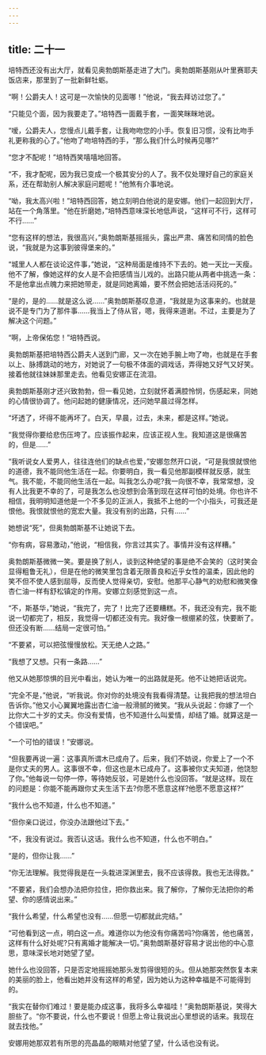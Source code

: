 ```yaml
---
---
---
```

title: 二十一
---




培特西还没有出大厅，就看见奥勃朗斯基走进了大门。奥勃朗斯基刚从叶里赛耶夫饭店来，那里到了一批新鲜牡蛎。

“啊！公爵夫人！这可是一次愉快的见面哪！”他说，“我去拜访过您了。”

“只能见个面，因为我要走了。”培特西一面戴手套，一面笑眯眯地说。

“嗳，公爵夫人，您慢点儿戴手套，让我吻吻您的小手。恢复旧习惯，没有比吻手礼更称我的心了。”他吻了吻培特西的手，“那么我们什么时候再见哪?”

“您才不配呢！”培特西笑嘻嘻地回答。

“不，我才配呢，因为我已变成一个极其安分的人了。我不仅处理好自己的家庭关系，还在帮助别人解决家庭问题呢！”他煞有介事地说。

“呦，我太高兴啦！”培特西回答，她立刻明白他说的是安娜。他们一起回到大厅，站在一个角落里。“他在折磨她，”培特西意味深长地低声说，“这样可不行，这样可不行……”

“您有这样的想法，我很高兴，”奥勃朗斯基摇摇头，露出严肃、痛苦和同情的脸色说，“我就是为这事到彼得堡来的。”

“城里人人都在谈论这件事，”她说，“这种局面是维持不下去的。她一天比一天瘦。他不了解，像她这样的女人是不会把感情当儿戏的。出路只能从两者中挑选一条：不是他拿出点魄力来把她带走，就是同她离婚，要不然会把她活活闷死的。”

“是的，是的……就是这么说……”奥勃朗斯基叹息道，“我就是为这事来的。也就是说不是专门为了那件事……我当上了侍从官，嗯，我得来道谢。不过，主要是为了解决这个问题。”

“啊，上帝保佑您！”培特西说。

奥勃朗斯基把培特西公爵夫人送到门廊，又一次在她手腕上吻了吻，也就是在手套以上、脉搏跳动的地方，对她说了一句极不体面的调戏话，弄得她又好气又好笑。接着他就往妹妹那里走去。他看见安娜正在流泪。

奥勃朗斯基刚才还兴致勃勃，但一看见她，立刻就怀着满腔怜悯，伤感起来，同她的心情很协调了。他问起她的健康情况，还问她早晨过得怎样。

“坏透了，坏得不能再坏了。白天，早晨，过去，未来，都是这样。”她说。

“我觉得你要给悲伤压垮了。应该振作起来，应该正视人生。我知道这是很痛苦的，但是……”

“我听说女人爱男人，往往连他们的缺点也爱，”安娜忽然开口说，“可是我恨就恨他的道德，我不能同他生活在一起。你要明白，我一看见他那副模样就反感，就生气。我不能，不能同他生活在一起。叫我怎么办呢?我一向很不幸，我常常想，没有人比我更不幸的了，可是我怎么也没想到会落到现在这样可怕的处境。你也许不相信，我明明知道他是一个不多见的正派人，我抵不上他的一个小指头，可我还是恨他。我恨就恨他的宽宏大量。我没有别的出路，只有……”

她想说“死”，但奥勃朗斯基不让她说下去。

“你有病，容易激动，”他说，“相信我，你言过其实了。事情并没有这样糟。”

奥勃朗斯基微微一笑。要是换了别人，谈到这种绝望的事是绝不会笑的（这时笑会显得粗鲁无礼），但是在他的微笑里包含着无限善良和近乎女性的温柔，因此他的笑不但不使人感到屈辱，反而使人觉得亲切，安慰。他那平心静气的劝慰和微笑像杏仁油一样有舒松镇定的作用。安娜立刻感觉到这一点。

“不，斯基华，”她说，“我完了，完了！比完了还要糟糕。不，我还没有完，我不能说一切都完了，相反，我觉得一切都还没有完。我好像一根绷紧的弦，快要断了。但还没有断……结局一定很可怕。”

“不要紧，可以把弦慢慢放松。天无绝人之路。”

“我想了又想。只有一条路……”

他又从她那惊惧的目光中看出，她认为唯一的出路就是死。他不让她把话说完。

“完全不是，”他说，“听我说。你对你的处境没有我看得清楚。让我把我的想法坦白告诉你。”他又小心翼翼地露出杏仁油一般滑腻的微笑。“我从头说起：你嫁了一个比你大二十岁的丈夫。你没有爱情，也不知道什么叫爱情，却结了婚。就算这是一个错误吧。”

“一个可怕的错误！”安娜说。

“但我要再说一遍：这事真所谓木已成舟了。后来，我们不妨说，你爱上了一个不是你丈夫的男人。这事很不幸，但这也是木已成舟了。这事被你丈夫知道，他饶恕了你。”他每说一句停一停，等待她反驳，可是她什么也没回答。“就是这样。现在的问题是：你能不能再跟你丈夫生活下去?你愿不愿意这样?他愿不愿意这样?”

“我什么也不知道，什么也不知道。”

“但你亲口说过，你没办法跟他过下去。”

“不，我没有说过。我否认这话。我什么也不知道，什么也不明白。”

“是的，但你让我……”

“你无法理解。我觉得我是在一头栽进深渊里去，我不应该得救。我也无法得救。”

“不要紧，我们会想办法把你拉住，把你救出来。我了解你，了解你无法把你的希望、你的感情说出来。”

“我什么希望，什么希望也没有……但愿一切都就此完结。”

“可他看到这一点，明白这一点。难道你以为他没有你痛苦吗?你痛苦，他也痛苦，这样有什么好处呢?只有离婚才能解决一切。”奥勃朗斯基好容易才说出他的中心意思，意味深长地对她望了望。

她什么也没回答，只是否定地摇摇她那头发剪得很短的头。但从她那突然恢复本来的美丽的脸上，他看出她并没有这样的希望，因为她认为这种幸福是不可能得到的。

“我实在替你们难过！要是能办成这事，我将多么幸福哇！”奥勃朗斯基说，笑得大胆些了。“你不要说，什么也不要说！但愿上帝让我说出心里想说的话来。我现在就去找他。”

安娜用她那双若有所思的亮晶晶的眼睛对他望了望，什么话也没有说。